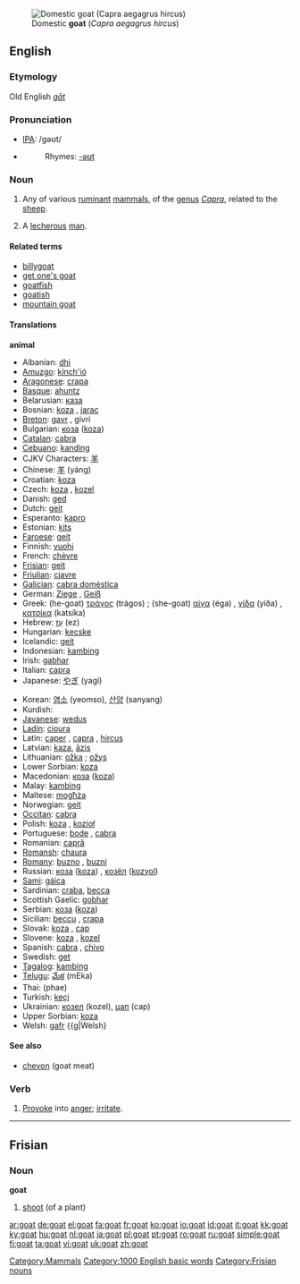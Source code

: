 [[Image:Gorge du Verdon Goat 0254.jpg|thumb|right|Domestic '''goat''' (''Capra aegagrus hircus'')]]

==English==
===Etymology===
Old English ''[[gāt]]''
===Pronunciation===
*[[w:IPA|IPA]]: /gəʊt/
*{{audio|en-us-goat.ogg|Audio (US)}}
*:Rhymes: [[Rhymes:English:-əʊt|-əʊt]]
===Noun===
{{en-noun}}

# Any of various [[ruminant]] [[mammal]]s, of the [[genus]] ''[[Capra]]'', related to the [[sheep]].
#{{slang}} A [[lecherous]] [[man]].

====Related terms====
*[[billygoat]]
*[[get one's goat]]
*[[goatfish]]
*[[goatish]]
*[[mountain goat]]

==== Translations ====
{{rfc-auto}}
'''animal'''
{{top}}
*Albanian: [[dhi]] {{g|Albanian}}
*[[Amuzgo]]: [[kínch'ió]]
*[[Aragonese]]: [[crapa]] {{f}}
*[[Basque]]: [[ahuntz]]
*Belarusian: [[каза]] {{f}}
*Bosnian: [[koza]] {{f}}, [[jarac]] {{m}}
*[[Breton]]: [[gavr]] {{f}}, givri {{p}}
*Bulgarian: [[коза]] ([[koza]]) {{f}}
*[[Catalan]]: [[cabra]] {{f}}
*[[Cebuano]]: [[kanding]]
*CJKV Characters: [[羊]]
*Chinese: [[羊]] (yáng)
*Croatian: [[koza]] {{f}}
*Czech: [[koza]] {{f}}, [[kozel]] {{m}}
*Danish: [[ged]] {{g|Danish}}
*Dutch: [[geit]] {{f}}
*Esperanto: [[kapro]]
*Estonian: [[kits]]
*[[Faroese]]: [[geit]]
*Finnish: [[vuohi]]
*French: [[chèvre]] {{f}}
*[[Frisian]]: [[geit]] {{f}}
*[[Friulian]]: [[cjavre]]
*[[Galician]]: [[cabra doméstica]] {{f}}
*German: [[Ziege]] {{f}}, [[Geiß]] {{f}}
*Greek: (he-goat) [[τράγος]] (trágos) {{m}}; (she-goat) [[αίγα]] (éga) {{f}}, [[γίδα]] (yíða) {{f}}, [[κατσίκα]] (katsíka) {{f}}
*Hebrew: [[עֵז]] (ez) {{f}}
*Hungarian: [[kecske]]
*Icelandic: [[geit]] {{f}}
*Indonesian: [[kambing]]
*Irish: [[gabhar]] {{m}}
*Italian: [[capra]] {{f}}
*Japanese: [[やぎ]] (yagi)
{{mid}}
*Korean: [[염소]] (yeomso), [[산양]] (sanyang)
*Kurdish: {{KUchar|[[بزن]]}}
*[[Javanese]]: [[wedus]]
*[[Ladin]]: [[cioura]]
*Latin: [[caper]] {{m}}, [[capra]] {{f}}, [[hircus]] {{m}}
*Latvian: [[kaza]], [[āzis]]
*Lithuanian: [[ožka]] {{f}}; [[ožys]] {{m}}
*Lower Sorbian: [[koza]]
*Macedonian: [[коза]] ([[koza]])
*Malay: [[kambing]]
*Maltese: [[mogħża]]
*Norwegian: [[geit]] {{f}}
*[[Occitan]]: [[cabra]]
*Polish: [[koza]] {{f}}, [[kozioł]] {{m}}
*Portuguese: [[bode]] {{m}}, [[cabra]] {{f}}
*Romanian: [[capră]] {{g|Romanian}}
*[[Romansh]]: [[chaura]]
*[[Romany]]: [[buzno]] {{m}}, [[buzni]] {{f}}
*Russian: [[коза]] ([[koza]]) {{f}}, [[козёл]] ([[kozyol]]) {{m}}
*[[Sami]]: [[gáica]]
*Sardinian: [[craba]], [[becca]]
*Scottish Gaelic: [[gobhar]]
*Serbian: [[коза]] ([[koza]])
*Sicilian: [[beccu]] {{m}}, [[crapa]] {{f}}
*Slovak: [[koza#Slovak|koza]] {{f}}, [[cap#Slovak|cap]] {{m}}
*Slovene: [[koza]] {{f}}, [[kozel]] {{m}}
*Spanish: [[cabra]] {{f}}, [[chivo]] {{m}}
*Swedish: [[get]] {{c}}
*[[Tagalog]]: [[kambing]]
*[[Telugu]]: [[మేక]] (mEka)
*Thai: {{THchar|[[แพะ]]}} (phae)
*Turkish: [[keçi]]
*Ukrainian: [[козел]] (kozel), [[цап]] (cap)
*Upper Sorbian: [[koza]]
*Welsh: [[gafr]] {{g|Welsh}
{{bottom}}

==== See also ====
*[[chevon]] (goat meat)

===Verb===
{{en-verb}}

# {{rfv-sense}} [[provoke|Provoke]] into [[anger]]; [[irritate]].

[[Category:Mammals]]
[[Category:1000 English basic words]]

----

==Frisian==
===Noun===
'''goat'''

# [[shoot]] (of a plant)

[[Category:Frisian nouns]]

[[ar:goat]]
[[de:goat]]
[[el:goat]]
[[fa:goat]]
[[fr:goat]]
[[ko:goat]]
[[io:goat]]
[[id:goat]]
[[it:goat]]
[[kk:goat]]
[[ky:goat]]
[[hu:goat]]
[[nl:goat]]
[[ja:goat]]
[[pl:goat]]
[[pt:goat]]
[[ro:goat]]
[[ru:goat]]
[[simple:goat]]
[[fi:goat]]
[[ta:goat]]
[[vi:goat]]
[[uk:goat]]
[[zh:goat]]